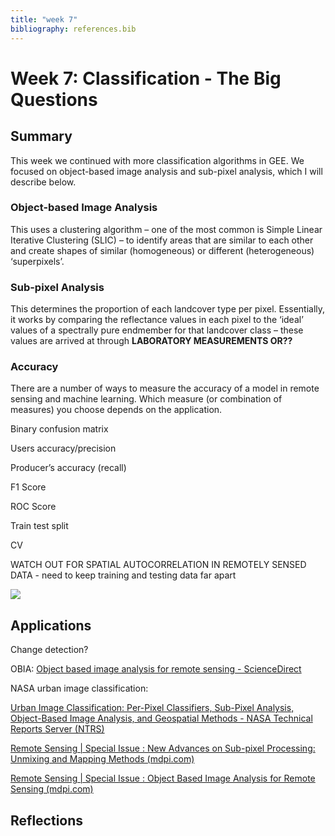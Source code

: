 ```yaml
---
title: "week 7"
bibliography: references.bib
---
```


# Week 7: Classification - The Big Questions

## Summary

This week we continued with more classification algorithms in GEE. We focused on object-based image analysis and sub-pixel analysis, which I will describe below.

### Object-based Image Analysis

This uses a clustering algorithm -- one of the most common is Simple Linear Iterative Clustering (SLIC) -- to identify areas that are similar to each other and create shapes of similar (homogeneous) or different (heterogeneous) 'superpixels'.

### Sub-pixel Analysis

This determines the proportion of each landcover type per pixel. Essentially, it works by comparing the reflectance values in each pixel to the 'ideal' values of a spectrally pure endmember for that landcover class -- these values are arrived at through **LABORATORY MEASUREMENTS OR??**

### Accuracy

There are a number of ways to measure the accuracy of a model in remote sensing and machine learning. Which measure (or combination of measures) you choose depends on the application.

Binary confusion matrix

Users accuracy/precision

Producer's accuracy (recall)

F1 Score

ROC Score

Train test split

CV

WATCH OUT FOR SPATIAL AUTOCORRELATION IN REMOTELY SENSED DATA - need to keep training and testing data far apart

![](images/image-1098293457.png)

## Applications

Change detection?

OBIA: [Object based image analysis for remote sensing - ScienceDirect](https://www.sciencedirect.com/science/article/pii/S0924271609000884)

NASA urban image classification:

[Urban Image Classification: Per-Pixel Classifiers, Sub-Pixel Analysis, Object-Based Image Analysis, and Geospatial Methods - NASA Technical Reports Server (NTRS)](https://ntrs.nasa.gov/citations/20140012911)

[Remote Sensing \| Special Issue : New Advances on Sub-pixel Processing: Unmixing and Mapping Methods (mdpi.com)](https://www.mdpi.com/journal/remotesensing/special_issues/Sub-pixel_Processing)

[Remote Sensing \| Special Issue : Object Based Image Analysis for Remote Sensing (mdpi.com)](https://www.mdpi.com/journal/remotesensing/special_issues/OBIA_RS)

## Reflections
